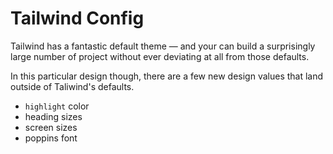 # Tailwind Config

Tailwind has a fantastic default theme — and your can build a surprisingly large number of project without ever deviating at all from those defaults.

In this particular design though, there are a few new design values that land outside of Taliwind's defaults.

- `highlight` color
- heading sizes
- screen sizes
- poppins font

